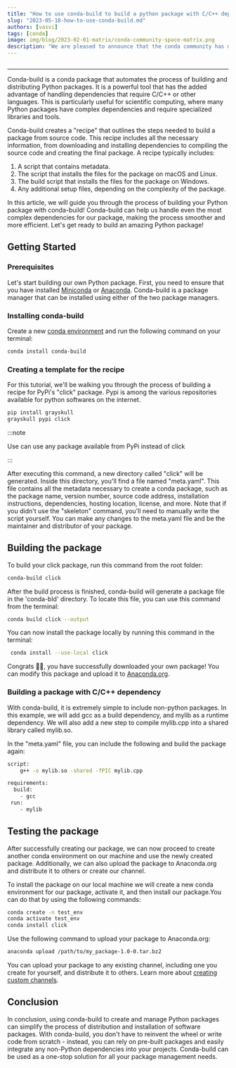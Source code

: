 ```yaml
---
title: "How to use conda-build to build a python package with C/C++ dependency"
slug: "2023-05-18-how-to-use-conda-build.md"
authors: [vasvi]
tags: [conda]
image: img/blog/2023-02-01-matrix/conda-community-space-matrix.png
description: "We are pleased to announce that the conda community has migrated our chat rooms to the Matrix/Element platform."
---
```


<Image img={condabuild} />

<hr />
Conda-build is a conda package that automates the process of building and distributing Python packages. It is a powerful tool that has the added advantage of handling dependencies that require C/C++ or other languages. This is particularly useful for scientific computing, where many Python packages have complex dependencies and require specialized libraries and tools.

Conda-build creates a "recipe" that outlines the steps needed to build a package from source code. This recipe includes all the necessary information, from downloading and installing dependencies to compiling the source code and creating the final package. A recipe typically includes:

<ol>
<li>A script that contains metadata.</li>
<li>The script that installs the files for the package on macOS and Linux.</li>
<li>The build script that installs the files for the package on Windows.</li>
<li>Any additional setup files, depending on the complexity of the package.</li>
</ol>

In this article, we will guide you through the process of building your Python package with conda-build! Conda-build can help us handle even the most complex dependencies for our package, making the process smoother and more efficient. Let's get ready to build an amazing Python package!

## Getting Started 

### Prerequisites
Let's start building our own Python package. First, you need to ensure that you have installed <a href="https://docs.conda.io/en/latest/miniconda.html#">Miniconda</a> or <a href="https://docs.anaconda.com/anaconda/install/">Anaconda</a>. Conda-build is a package manager that can be installed using either of the two package managers.



### Installing conda-build
 Create a new [conda environment](https://docs.conda.io/projects/conda/en/latest/user-guide/concepts/environments.html) and run the following command on your terminal:
```bash
conda install conda-build
```

### Creating a template for the recipe
For this tutorial, we'll be walking you through the process of building a recipe for PyPi's "click" package. Pypi is among the various repositories available for python softwares on the internet. 
```bash
pip install grayskull
grayskull pypi click
```
:::note

Use can use any package available from PyPi instead of click

:::

After executing this command, a new directory called "click" will be generated. Inside this directory, you'll find a file named "meta.yaml". This file contains all the metadata necessary to create a conda package, such as the package name, version number, source code address, installation instructions, dependencies, hosting location, license, and more. Note that if you didn't use the "skeleton" command, you'll need to manually write the script yourself. You can make any changes to the meta.yaml file and be the maintainer and distributor of your package.


## Building the package
To build your click package, run this command from the root folder:
```bash
conda-build click
```

After the build process is finished, conda-build will generate a package file in the 'conda-bld' directory.
To locate this file, you can use this command from the terminal:
```bash 
conda build click --output
```
You can now install the package locally by running this command in the terminal:
```bash 
 conda install --use-local click
 ```
Congrats 🎊🎉, you have successfully downloaded your own package! You can modify this package and upload it to <a href="https://anaconda.org/">Anaconda.org</a>.

### Building a package with C/C++ dependency
With conda-build, it is extremely simple to include non-python packages. In this example, we will add gcc as a build dependency, and mylib as a runtime dependency. We will also add a new step to compile mylib.cpp into a shared library called mylib.so.

In the "meta.yaml" file, you can include the following and build the package again:
```bash
script: 
    g++ -o mylib.so -shared -fPIC mylib.cpp

requirements:
  build:
    - gcc  
 run:
    - mylib 
 ```   


## Testing the package
After successfully creating our package, we can now proceed to create another conda environment on our machine and use the newly created package. Additionally, we can also upload the package to Anaconda.org and distribute it to others or create our channel.

To install the package on our local machine we will create a new conda environment for our package, activate it, and then install our package.You can do that by using the following commands:

```bash
conda create -n test_env
conda activate test_env
conda install click
```

Use the following command to upload your package to Anaconda.org:
```bash
anaconda upload /path/to/my_package-1.0-0.tar.bz2
```
You can upload your package to any existing channel, including one you create for yourself, and distribute it to others. Learn more about <a href="https://docs.conda.io/projects/conda/en/latest/user-guide/tasks/create-custom-channels.html">creating custom channels</a>.

## Conclusion
In conclusion, using conda-build to create and manage Python packages can simplify the process of distribution and installation of software packages. With conda-build, you don't have to reinvent the wheel or write code from scratch - instead, you can rely on pre-built packages and easily integrate any non-Python dependencies into your projects. Conda-build can be used as a one-stop solution for all your package management needs. 
















